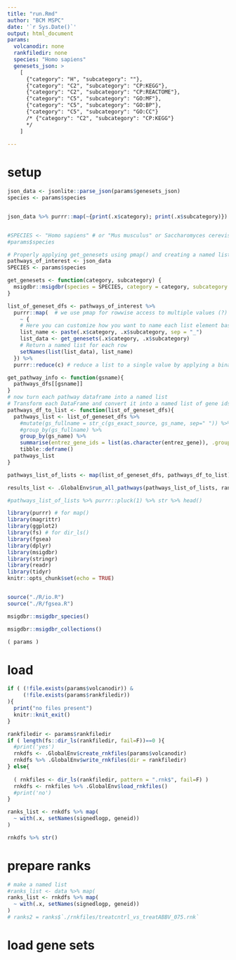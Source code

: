 ```yaml
---
title: "run.Rmd"
author: "BCM MSPC"
date: '`r Sys.Date()`'
output: html_document
params:
  volcanodir: none
  rankfiledir: none
  species: "Homo sapiens"
  genesets_json: >
    [
      {"category": "H", "subcategory": ""},
      {"category": "C2", "subcategory": "CP:KEGG"},
      {"category": "C2", "subcategory": "CP:REACTOME"},
      {"category": "C5", "subcategory": "GO:MF"},
      {"category": "C5", "subcategory": "GO:BP"},
      {"category": "C5", "subcategory": "GO:CC"}
      /* {"category": "C2", "subcategory": "CP:KEGG"}
      */
    ]
  
---
```


# setup

```r

json_data <- jsonlite::parse_json(params$genesets_json)
species <- params$species


json_data %>% purrr::map(~{print(.x$category); print(.x$subcategory)}) 


#SPECIES <- "Homo sapiens" # or "Mus musculus" or Saccharomyces cerevisiae, and others
#params$species
```


```r

# Properly applying get_genesets using pmap() and creating a named list
pathways_of_interest <- json_data
SPECIES <- params$species

get_genesets <- function(category, subcategory) {
  msigdbr::msigdbr(species = SPECIES, category = category, subcategory = subcategory)
}

list_of_geneset_dfs <- pathways_of_interest %>%
  purrr::map(  # we use pmap for rowwise access to multiple values (?)
    ~ {
    # Here you can customize how you want to name each list element based on the inputs
    list_name <- paste(.x$category, .x$subcategory, sep = "_")
    list_data <- get_genesets(.x$category, .x$subcategory)
    # Return a named list for each row
    setNames(list(list_data), list_name)
  }) %>% 
  purrr::reduce(c) # reduce a list to a single value by applying a binary function, in this case c. 

get_pathway_info <- function(gsname){
  pathways_dfs[[gsname]] 
}
# now turn each pathway dataframe into a named list
# Transform each DataFrame and convert it into a named list of gene ids
pathways_df_to_list <- function(list_of_geneset_dfs){
  pathways_list <- list_of_geneset_dfs %>%
    #mutate(gs_fullname = str_c(gs_exact_source, gs_name, sep=" ")) %>% 
    #group_by(gs_fullname) %>%
    group_by(gs_name) %>% 
    summarise(entrez_gene_ids = list(as.character(entrez_gene)), .groups = 'drop') %>%
    tibble::deframe()
  pathways_list
}

pathways_list_of_lists <- map(list_of_geneset_dfs, pathways_df_to_list)
```

```r

results_list <- .GlobalEnv$run_all_pathways(pathways_list_of_lists, ranks_list)

#pathways_list_of_lists %>% purrr::pluck(1) %>% str %>% head()
```





```r
library(purrr) # for map()
library(magrittr)
library(ggplot2)
library(fs) # for dir_ls()
library(fgsea)
library(dplyr)
library(msigdbr)
library(stringr)
library(readr)
library(tidyr)
knitr::opts_chunk$set(echo = TRUE)


source("./R/io.R")
source("./R/fgsea.R")
```


```r
msigdbr::msigdbr_species()
```
```r

msigdbr::msigdbr_collections()
```




```r
( params )
```



# load

```r

if ( (!file.exists(params$volcanodir)) & 
     (!file.exists(params$rankfiledir))
){
  print("no files present")
  knitr::knit_exit()
}

```

```r

rankfiledir <- params$rankfiledir
if ( length(fs::dir_ls(rankfiledir, fail=F))==0 ){
  #print('yes')
  rnkdfs <- .GlobalEnv$create_rnkfiles(params$volcanodir) 
  rnkdfs %>% .GlobalEnv$write_rnkfiles(dir = rankfiledir)
} else{
  
  ( rnkfiles <- dir_ls(rankfiledir, pattern = ".rnk$", fail=F) )
  rnkdfs <- rnkfiles %>% .GlobalEnv$load_rnkfiles()
  #print('no')
}

ranks_list <- rnkdfs %>% map(
  ~ with(.x, setNames(signedlogp, geneid))
)

rnkdfs %>% str()
```


# prepare ranks


```r
# make a named list
#ranks_list <- data %>% map(
ranks_list <- rnkdfs %>% map(
  ~ with(.x, setNames(signedlogp, geneid))
)
# ranks2 = ranks$`./rnkfiles/treatcntrl_vs_treatABBV_075.rnk`

```


# load gene sets

```r


```

